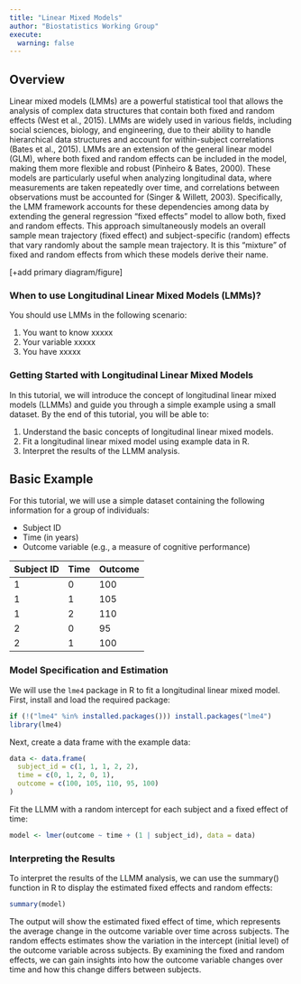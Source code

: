 ```yaml
---
title: "Linear Mixed Models"
author: "Biostatistics Working Group"
execute:
  warning: false
---
```


## Overview
Linear mixed models (LMMs) are a powerful statistical tool that allows the analysis of complex data structures that contain both fixed and random effects (West et al., 2015). LMMs are widely used in various fields, including social sciences, biology, and engineering, due to their ability to handle hierarchical data structures and account for within-subject correlations (Bates et al., 2015). LMMs are an extension of the general linear model (GLM), where both fixed and random effects can be included in the model, making them more flexible and robust (Pinheiro & Bates, 2000). These models are particularly useful when analyzing longitudinal data, where measurements are taken repeatedly over time, and correlations between observations must be accounted for (Singer & Willett, 2003). Specifically, the LMM framework accounts for these dependencies among data by extending the general regression "fixed effects" model to allow both, fixed and random effects. This approach simultaneously models an overall sample mean trajectory (fixed effect) and subject-specific (random) effects that vary randomly about the sample mean trajectory. It is this "mixture" of fixed and random effects from which these models derive their name.

[+add primary diagram/figure]

### When to use Longitudinal Linear Mixed Models (LMMs)?
You should use LMMs in the following scenario:

1.	You want to know xxxxx
2.	Your variable xxxxx
3.	You have xxxxx 

### Getting Started with Longitudinal Linear Mixed Models

In this tutorial, we will introduce the concept of longitudinal linear mixed models (LLMMs) and guide you through a simple example using a small dataset. By the end of this tutorial, you will be able to:

1. Understand the basic concepts of longitudinal linear mixed models.
2. Fit a longitudinal linear mixed model using example data in R.
3. Interpret the results of the LLMM analysis.

## Basic Example 

For this tutorial, we will use a simple dataset containing the following information for a group of individuals:

- Subject ID
- Time (in years)
- Outcome variable (e.g., a measure of cognitive performance)

| Subject ID | Time | Outcome |
|------------|------|---------|
| 1          | 0    | 100     |
| 1          | 1    | 105     |
| 1          | 2    | 110     |
| 2          | 0    | 95      |
| 2          | 1    | 100     |

### Model Specification and Estimation

We will use the `lme4` package in R to fit a longitudinal linear mixed model. First, install and load the required package:

```r
if (!("lme4" %in% installed.packages())) install.packages("lme4")
library(lme4)
```

Next, create a data frame with the example data:

```r
data <- data.frame(
  subject_id = c(1, 1, 1, 2, 2),
  time = c(0, 1, 2, 0, 1),
  outcome = c(100, 105, 110, 95, 100)
)
```

Fit the LLMM with a random intercept for each subject and a fixed effect of time:

```r
model <- lmer(outcome ~ time + (1 | subject_id), data = data)
```

### Interpreting the Results
To interpret the results of the LLMM analysis, we can use the summary() function in R to display the estimated fixed effects and random effects:

```r
summary(model)
```

The output will show the estimated fixed effect of time, which represents the average change in the outcome variable over time across subjects. The random effects estimates show the variation in the intercept (initial level) of the outcome variable across subjects. By examining the fixed and random effects, we can gain insights into how the outcome variable changes over time and how this change differs between subjects.